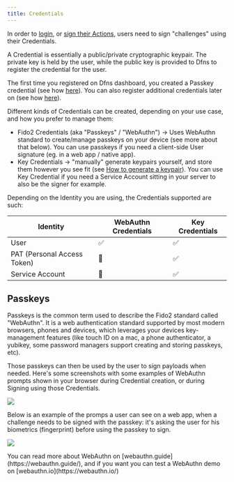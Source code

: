```yaml
---
title: Credentials
---
```


In order to [login](/api-reference/auth/login-flows), or [sign their Actions](/api-reference/auth/signing-flows), users need to sign "challenges" using their Credentials.

A Credential is essentially a public/private cryptographic keypair. The private key is held by the user, while the public key is provided to Dfns to register the credential for the user.

The first time you registered on Dfns dashboard, you created a Passkey credential (see how [here](/introduction/quickstart/1-create-your-organization-and-invite-employees)). You can also register additional credentials later on (see how [here](/guides/registering-a-new-passkey-credential)).

Different kinds of Credentials can be created, depending on your use case, and how you prefer to manage them:

* Fido2 Credentials (aka "Passkeys" / "WebAuthn") -> Uses WebAuthn standard to create/manage passkeys on your device (see more about that below). You can use passkeys if you need a client-side User signature (eg. in a web app / native app).
* Key Credentials -> "manually" generate keypairs yourself, and store them however you see fit (see [How to generate a keypair](/developers/guides/generate-a-key-pair)). You can use Key Credential if you need a Service Account sitting in your server to also be the signer for example.

Depending on the Identity you are using, the Credentials supported are such:

| Identity                    | WebAuthn Credentials | Key Credentials |
| --------------------------- | -------------------- | --------------- |
| User                        | ✅                    | ✅               |
| PAT (Personal Access Token) | 🛑                   | ✅               |
| Service Account             | 🛑                   | ✅               |

## Passkeys

Passkeys is the common term used to describe the Fido2 standard called "WebAuthn". It is a web authentication standard supported by most modern browsers, phones and devices, which leverages your devices key-management features (like touch ID on a mac, a phone authenticator, a yubikey, some password managers support creating and storing passkeys, etc).

Those passkeys can then be used by the user to sign payloads when needed. Here's some screenshots with some examples of WebAuthn prompts shown in your browser during Credential creation, or during Signing using those Credentials.

![](/images/spaces_tnSPOZGQ2hBmgoVWX5H6_uploads_git-blob-54add556211f11befd5047b874bbd9c5cb3d2ece_image.webp)

Below is an example of the promps a user can see on a web app, when a challenge needs to be signed with the passkey: it's asking the user for his biometrics (fingerprint) before using the passkey to sign.

![](/images/spaces_tnSPOZGQ2hBmgoVWX5H6_uploads_git-blob-580cad85aaff8b8fb161334ae93d3f01d240dc35_image.webp)

<Note>
  You can read more about WebAuthn on [webauthn.guide](https://webauthn.guide/),
  and if you want you can test a WebAuthn demo on
  [webauthn.io](https://webauthn.io/)
</Note>
